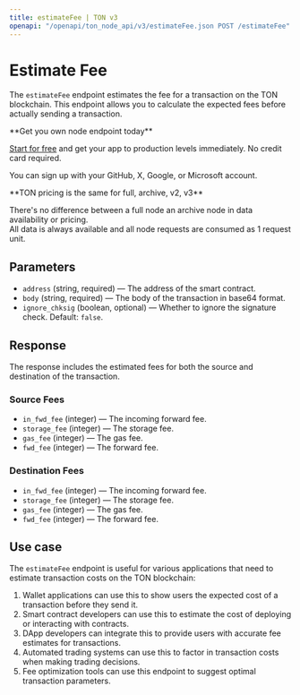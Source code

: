 ---
title: estimateFee | TON v3
openapi: "/openapi/ton_node_api/v3/estimateFee.json POST /estimateFee"
---

# Estimate Fee

The `estimateFee` endpoint estimates the fee for a transaction on the TON blockchain. This endpoint allows you to calculate the expected fees before actually sending a transaction.

<Check>
**Get you own node endpoint today**

[Start for free](https://console.chainstack.com/) and get your app to production levels immediately. No credit card required.

You can sign up with your GitHub, X, Google, or Microsoft account.
</Check>

<Note>
**TON pricing is the same for full, archive, v2, v3**

There's no difference between a full node an archive node in data availability or pricing.  
All data is always available and all node requests are consumed as 1 request unit.
</Note>

  

## Parameters

* `address` (string, required) — The address of the smart contract.
* `body` (string, required) — The body of the transaction in base64 format.
* `ignore_chksig` (boolean, optional) — Whether to ignore the signature check. Default: `false`.

## Response

The response includes the estimated fees for both the source and destination of the transaction.

### Source Fees

* `in_fwd_fee` (integer) — The incoming forward fee.
* `storage_fee` (integer) — The storage fee.
* `gas_fee` (integer) — The gas fee.
* `fwd_fee` (integer) — The forward fee.

### Destination Fees

* `in_fwd_fee` (integer) — The incoming forward fee.
* `storage_fee` (integer) — The storage fee.
* `gas_fee` (integer) — The gas fee.
* `fwd_fee` (integer) — The forward fee.

## Use case

The `estimateFee` endpoint is useful for various applications that need to estimate transaction costs on the TON blockchain:

1. Wallet applications can use this to show users the expected cost of a transaction before they send it.
2. Smart contract developers can use this to estimate the cost of deploying or interacting with contracts.
3. DApp developers can integrate this to provide users with accurate fee estimates for transactions.
4. Automated trading systems can use this to factor in transaction costs when making trading decisions.
5. Fee optimization tools can use this endpoint to suggest optimal transaction parameters.
